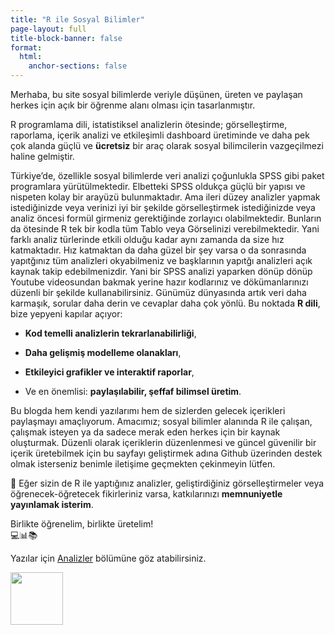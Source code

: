 ```yaml
---
title: "R ile Sosyal Bilimler"
page-layout: full
title-block-banner: false
format:
  html:
    anchor-sections: false
---
```


Merhaba, bu site sosyal bilimlerde veriyle düşünen, üreten ve paylaşan herkes için açık bir öğrenme alanı olması için tasarlanmıştır.

R programlama dili, istatistiksel analizlerin ötesinde; görselleştirme, raporlama, içerik analizi ve etkileşimli dashboard üretiminde ve daha pek çok alanda güçlü ve **ücretsiz** bir araç olarak sosyal bilimcilerin vazgeçilmezi haline gelmiştir.

Türkiye’de, özellikle sosyal bilimlerde veri analizi çoğunlukla SPSS gibi paket programlara yürütülmektedir. Elbetteki SPSS oldukça güçlü bir yapısı ve nispeten kolay bir arayüzü bulunmaktadır. Ama ileri düzey analizler yapmak istediğinizde veya verinizi iyi bir şekilde görselleştirmek istediğinizde veya analiz öncesi formül girmeniz gerektiğinde zorlayıcı olabilmektedir. Bunların da ötesinde R tek bir kodla tüm Tablo veya Görselinizi verebilmektedir. Yani farklı analiz türlerinde etkili olduğu kadar aynı zamanda da size hız katmaktadır. Hız katmaktan da daha güzel bir şey varsa o da sonrasında yapıtğınız tüm analizleri okyabilmeniz ve başklarının yapıtğı analizleri açık kaynak takip edebilmenizdir. Yani bir SPSS analizi yaparken dönüp dönüp Youtube videosundan bakmak yerine hazır kodlarınız ve dökümanlarınızı düzenli bir şekilde kullanabilirsiniz. Günümüz dünyasında artık veri daha karmaşık, sorular daha derin ve cevaplar daha çok yönlü. Bu noktada **R dili**, bize yepyeni kapılar açıyor:\

-   **Kod temelli analizlerin tekrarlanabilirliği**,

-   **Daha gelişmiş modelleme olanakları**,

-   **Etkileyici grafikler ve interaktif raporlar**,

-   Ve en önemlisi: **paylaşılabilir, şeffaf bilimsel üretim**.

Bu blogda hem kendi yazılarımı hem de sizlerden gelecek içerikleri paylaşmayı amaçlıyorum. Amacımız; sosyal bilimler alanında R ile çalışan, çalışmak isteyen ya da sadece merak eden herkes için bir kaynak oluşturmak. Düzenli olarak içeriklerin düzenlenmesi ve güncel güvenilir bir içerik üretebilmek için bu sayfayı geliştirmek adına Github üzerinden destek olmak isterseniz benimle iletişime geçmekten çekinmeyin lütfen.

📢 Eğer sizin de R ile yaptığınız analizler, geliştirdiğiniz görselleştirmeler veya öğrenecek-öğretecek fikirleriniz varsa, katkılarınızı **memnuniyetle yayınlamak isterim**.

Birlikte öğrenelim, birlikte üretelim!\
💻📊📚

Yazılar için [Analizler](analizler.qmd) bölümüne göz atabilirsiniz.

![](logo.png){width="84"}
